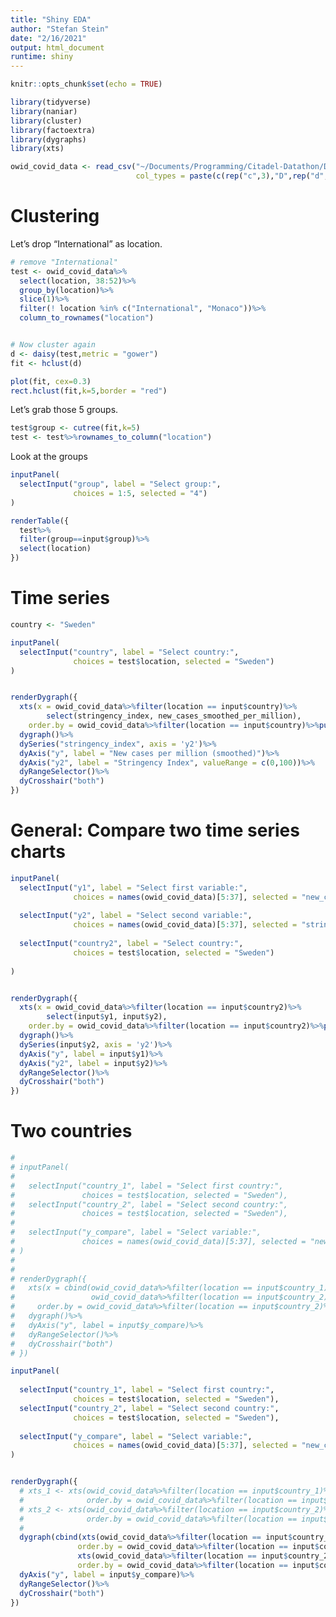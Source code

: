 ```yaml
---
title: "Shiny EDA"
author: "Stefan Stein"
date: "2/16/2021"
output: html_document
runtime: shiny
---
```


```r
knitr::opts_chunk$set(echo = TRUE)
```


```r
library(tidyverse)
library(naniar)
library(cluster)
library(factoextra)
library(dygraphs)
library(xts)
```

```r
owid_covid_data <- read_csv("~/Documents/Programming/Citadel-Datathon/Datathon Materials/1_owid/owid-covid-data.csv",
                            col_types = paste(c(rep("c",3),"D",rep("d",29),"c",rep("d",18)),collapse = ""))
```


# Clustering

Let's drop "International" as location.

```r
# remove "International"
test <- owid_covid_data%>%
  select(location, 38:52)%>%
  group_by(location)%>%
  slice(1)%>%
  filter(! location %in% c("International", "Monaco"))%>%
  column_to_rownames("location")


# Now cluster again
d <- daisy(test,metric = "gower")
fit <- hclust(d)

```


```r
plot(fit, cex=0.3)
rect.hclust(fit,k=5,border = "red")
```

Let's grab those 5 groups.

```r
test$group <- cutree(fit,k=5)
test <- test%>%rownames_to_column("location")
```

Look at the groups

```r
inputPanel(
  selectInput("group", label = "Select group:",
              choices = 1:5, selected = "4")
)

renderTable({
  test%>%
  filter(group==input$group)%>%
  select(location)
})
```





# Time series

```r
country <- "Sweden"

inputPanel(
  selectInput("country", label = "Select country:",
              choices = test$location, selected = "Sweden")
)


renderDygraph({
  xts(x = owid_covid_data%>%filter(location == input$country)%>%
        select(stringency_index, new_cases_smoothed_per_million),
    order.by = owid_covid_data%>%filter(location == input$country)%>%pull(date))%>%
  dygraph()%>%
  dySeries("stringency_index", axis = 'y2')%>%
  dyAxis("y", label = "New cases per million (smoothed)")%>%
  dyAxis("y2", label = "Stringency Index", valueRange = c(0,100))%>%
  dyRangeSelector()%>%
  dyCrosshair("both")
})


```


# General: Compare two time series charts

```r

inputPanel(
  selectInput("y1", label = "Select first variable:",
              choices = names(owid_covid_data)[5:37], selected = "new_cases_smoothed_per_million"),
  
  selectInput("y2", label = "Select second variable:",
              choices = names(owid_covid_data)[5:37], selected = "stringency_index"),
  
  selectInput("country2", label = "Select country:",
              choices = test$location, selected = "Sweden")
  
)


renderDygraph({
  xts(x = owid_covid_data%>%filter(location == input$country2)%>%
        select(input$y1, input$y2),
    order.by = owid_covid_data%>%filter(location == input$country2)%>%pull(date))%>%
  dygraph()%>%
  dySeries(input$y2, axis = 'y2')%>%
  dyAxis("y", label = input$y1)%>%
  dyAxis("y2", label = input$y2)%>%
  dyRangeSelector()%>%
  dyCrosshair("both")
})


```


# Two countries

```r
# 
# inputPanel(
#   
#   selectInput("country_1", label = "Select first country:",
#               choices = test$location, selected = "Sweden"),
#   selectInput("country_2", label = "Select second country:",
#               choices = test$location, selected = "Sweden"),
#   
#   selectInput("y_compare", label = "Select variable:",
#               choices = names(owid_covid_data)[5:37], selected = "new_cases_smoothed_per_million")
# )
# 
# 
# renderDygraph({
#   xts(x = cbind(owid_covid_data%>%filter(location == input$country_1)%>%select(input$y_compare)%>%setNames(input$country_1),
#                 owid_covid_data%>%filter(location == input$country_2)%>%select(input$y_compare)%>%setNames(input$country_2)),
#     order.by = owid_covid_data%>%filter(location == input$country_2)%>%pull(date))%>%
#   dygraph()%>%
#   dyAxis("y", label = input$y_compare)%>%
#   dyRangeSelector()%>%
#   dyCrosshair("both")
# })


```




```r

inputPanel(
  
  selectInput("country_1", label = "Select first country:",
              choices = test$location, selected = "Sweden"),
  selectInput("country_2", label = "Select second country:",
              choices = test$location, selected = "Sweden"),
  
  selectInput("y_compare", label = "Select variable:",
              choices = names(owid_covid_data)[5:37], selected = "new_cases_smoothed_per_million")
)


renderDygraph({
  # xts_1 <- xts(owid_covid_data%>%filter(location == input$country_1)%>%select(input$y_compare)%>%setNames(input$country_1),
  #              order.by = owid_covid_data%>%filter(location == input$country_1)%>%pull(date))
  # xts_2 <- xts(owid_covid_data%>%filter(location == input$country_2)%>%select(input$y_compare)%>%setNames(input$country_2),
  #              order.by = owid_covid_data%>%filter(location == input$country_2)%>%pull(date))
  # 
  dygraph(cbind(xts(owid_covid_data%>%filter(location == input$country_1)%>%select(input$y_compare)%>%setNames(input$country_1),
               order.by = owid_covid_data%>%filter(location == input$country_1)%>%pull(date)),
               xts(owid_covid_data%>%filter(location == input$country_2)%>%select(input$y_compare)%>%setNames(input$country_2),
               order.by = owid_covid_data%>%filter(location == input$country_2)%>%pull(date))))%>%
  dyAxis("y", label = input$y_compare)%>%
  dyRangeSelector()%>%
  dyCrosshair("both")
})


```



